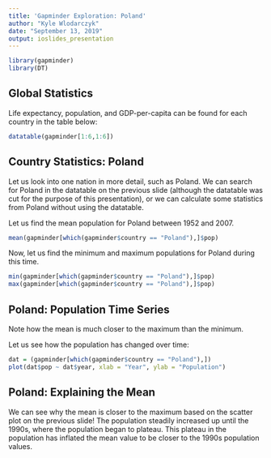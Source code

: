 ```yaml
---
title: 'Gapminder Exploration: Poland'
author: "Kyle Wlodarczyk"
date: "September 13, 2019"
output: ioslides_presentation
---
```



```r
library(gapminder)
library(DT)
```

## Global Statistics

Life expectancy, population, and GDP-per-capita can be found for each country in the table below:

```r
datatable(gapminder[1:6,1:6])
```

## Country Statistics: Poland

Let us look into one nation in more detail, such as Poland. We can search for Poland in the datatable on the previous slide (although the datatable was cut for the purpose of this presentation), or we can calculate some statistics from Poland without using the datatable.

Let us find the mean population for Poland between 1952 and 2007.

```r
mean(gapminder[which(gapminder$country == "Poland"),]$pop)

```

Now, let us find the minimum and maximum populations for Poland during this time.

```r
min(gapminder[which(gapminder$country == "Poland"),]$pop)
max(gapminder[which(gapminder$country == "Poland"),]$pop)
```

## Poland: Population Time Series

Note how the mean is much closer to the maximum than the minimum.

Let us see how the population has changed over time:
```r
dat = (gapminder[which(gapminder$country == "Poland"),])
plot(dat$pop ~ dat$year, xlab = "Year", ylab = "Population")
```

## Poland: Explaining the Mean 

We can see why the mean is closer to the maximum based on the scatter plot on the previous slide! The population steadily increased up until the 1990s, where the population began to plateau. This plateau in the population has inflated the mean value to be closer to the 1990s population values.